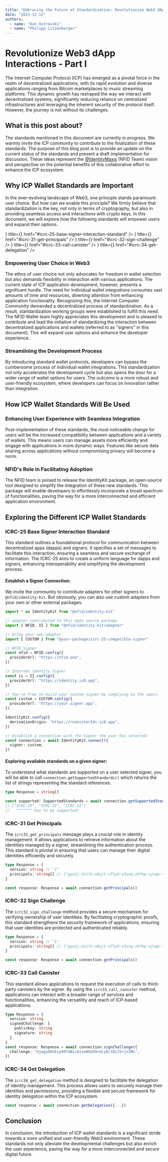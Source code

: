 ```yaml
---
title: "Embracing the Future of Standardisation: Revolutionize Web3 dApp Interactions - Part I"
date: "2023-12-12"
authors:
  - name: "Dan Ostrovski"
  - name: "Philipp Litzenberger"
---
```



# Revolutionize Web3 dApp Interactions - Part I

The Internet Computer Protocol (ICP) has emerged as a pivotal force in the realm of decentralized
applications, with its rapid evolution and diverse applications ranging from Bitcoin marketplaces to
music streaming platforms. This dynamic growth has reshaped the way we interact with decentralized
systems, significantly reducing reliance on centralized infrastructures and leveraging the inherent
security of the protocol itself. However, the journey is not without its challenges.

## What is this post about?

The standards mentioned in this document are currently in progress. We warmly invite the ICP
community to contribute to the finalization of these standards. The purpose of this blog post is to
provide an update on the current status of the standards and present a draft implementation for
discussion. These ideas represent the [@IdentityMaxis](https://twitter.com/IdentityMaxis) (NFID
Team) vision and perspective on the potential benefits of this collaborative effort to enhance the
ICP ecosystem.

## Why ICP Wallet Standards are Important

In the ever-evolving landscape of Web3, one principle stands paramount: user choice. But how can we
enable this principle? We firmly believe that standardization is the key, not only in terms of
cryptography, but also in providing seamless access and interactions with crypto keys. In this
document, we will explore how the following standards will empower users and expand their options.

<Cards>
  <Card
    icon={<CardStackPlusIcon />}
    title={<StandardCard id="ICRC-25" description="Signer Interaction" />}
    href="#icrc-25-base-signer-interaction-standard"
  />
  <Card
    icon={<CardStackPlusIcon />}
    title={<StandardCard id="ICRC-31" description="Get Principals" />}
    href="#icrc-31-get-principals"
  />
  <Card
    icon={<CardStackPlusIcon />}
    title={<StandardCard id="ICRC-32" description="Sign Challenge" />}
    href="#icrc-32-sign-challenge"
  />
  <Card
    icon={<CardStackPlusIcon />}
    title={<StandardCard id="ICRC-33" description="Call Canister" />}
    href="#icrc-33-call-canister"
  />
  <Card
    icon={<CardStackPlusIcon />}
    title={<StandardCard id="ICRC-34" description="Get Delegation" />}
    href="#icrc-34-get-delegation"
  />
</Cards>

### Empowering User Choice in Web3

The ethos of user choice not only advocates for freedom in wallet selection but also demands
flexibility in interaction with various applications. The current state of ICP application
development, however, presents a significant hurdle. The need for individual wallet integrations
consumes vast amounts of time and resources, diverting attention from enhancing application
functionality. Recognizing this, the Internet Computer Community demanded a decentralized process of
standardization. As a result, standardization working groups were established to fulfill this need.
The NFID Wallet team highly appreciates this development and is pleased to contribute and lead the
initiative of standardizing the interaction between decentralized applications and wallets (referred
to as "signers" in this document). This will expand user options and enhance the developer
experience.

### Streamlining the Development Process

By introducing standard wallet protocols, developers can bypass the cumbersome process of individual
wallet integrations. This standardization not only accelerates the development cycle but also opens
the door for a wider range of wallet options for users. The outcome is a more robust and
user-friendly ecosystem, where developers can focus on innovation rather than integration.

## How ICP Wallet Standards Will Be Used

### Enhancing User Experience with Seamless Integration

Post-implementation of these standards, the most noticeable change for users will be the increased
compatibility between applications and a variety of wallets. This means users can manage assets more
efficiently and engage with applications in more dynamic ways. Features like secure data sharing
across applications without compromising privacy will become a norm.

### NFID's Role in Facilitating Adoption

The NFID team is poised to release the IdentityKit package, an open-source tool designed to simplify
the integration of these new standards. This package will enable developers to effortlessly
incorporate a broad spectrum of functionalities, paving the way for a more interconnected and
efficient application environment.

## Exploring the Different ICP Wallet Standards

### ICRC-25 Base Signer Interaction Standard

This standard outlines a foundational protocol for communication between decentralized apps (dapps)
and signers. It specifies a set of messages to facilitate this interaction, ensuring a seamless and
secure exchange of information. The ICRC-25 aims to create a uniform language for dapps and signers,
enhancing interoperability and simplifying the development process.

#### Establish a Signer Connection:

We invite the community to contribute adapters for other signers to `@nfid/identity-kit`. But
obviously, you can also use custom adapters from your own or other external packages.

```typescript
import * as IdentityKit from "@nfid/identity-kit"

// adapter contributed to this open source package
import { NFID, II } from "@nfid/identity-kit/adapter"

// bring your own adapter
import { CUSTOM } from "@your-package/icrc-25-compatible-signer"

// NFID Signer
const nfid = NFID.config({
  providerUrl: "https://nfid.one",
})

// Internet Identity Signer
const ii = II.config({
  providerUrl: "https://identity.ic0.app",
})

// You're free to build your custom signer by complying to the specs.
const custom = CUSTOM.config({
  providerUrl: "https://your.signer.app",
})

IdentityKit.config({
  derivationOrigin: "https://<canisterId>.ic0.app",
})

// Establish a connection with the Signer the user has selected:
const connection = await IdentityKit.connect({
  signer: custom,
})
```

#### Exploring available standards on a given signer:

To understand what standards are supported on a user selected signer, you will be able to call
`connection.getSupportedStandards()` which returns the list of strings representing the standard
references.

```typescript
type Response = string[]

const supported: SupportedStandards = await connection.getSupportedStandards()
// ["ICRC-25", "ICRC-31", "ICRC-32"]
//   ^^^^^^^ has to be supported!
```

### ICRC-31 Get Principals

The `icrc31_get_principals` message plays a crucial role in identity management. It allows
applications to retrieve information about the identities managed by a signer, streamlining the
authentication process. This standard is pivotal in ensuring that users can manage their digital
identities efficiently and securely.

```typescript
type Response = {
  version: string // "1"
  principals: string[] // ["gyu2j-2ni7o-o6yjt-n7lyh-x3sxq-zh7hp-sjvqe-t7oul-4eehb-2gvtt-Jae"]
}

const response: Response = await connection.getPrincipals()
```

### ICRC-32 Sign Challenge

The `icrc32_sign_challenge` method provides a secure mechanism for verifying ownership of user
identities. By facilitating cryptographic proofs, this standard strengthens the security framework
of applications, ensuring that user identities are protected and authenticated reliably.

```typescript
type Response = {
  version: string // "1"
  principals: string[] // ["gyu2j-2ni7o-o6yjt-n7lyh-x3sxq-zh7hp-sjvqe-t7oul-4eehb-2gvtt-Jae"]
}

const response: Response = await connection.getPrincipals()
```

### ICRC-33 Call Canister

This standard allows applications to request the execution of calls to third-party canisters by the
signer. By using the `icrc33_call_canister` method, applications can interact with a broader range
of services and functionalities, enhancing the versatility and reach of ICP-based applications.

```typescript
type Response = {
  version: string
  signedChallenge: {
    publicKey: string
    signature: string
  }
}
const response: Response = await connection.signChallange({
  challenge: "UjwgsORvEzp98TmB1cAIseNOoD9+GLyN/1DzJ5+jxZM=",
})
```

### ICRC-34 Get Delegation

The `icrc34_get_delegation` method is designed to facilitate the delegation of identity management.
This process allows users to securely manage their identities and permissions, providing a flexible
and secure framework for identity delegation within the ICP ecosystem.

```typescript
const response = await connection.getDelegation({...})
```

## Conclusion

In conclusion, the introduction of ICP wallet standards is a significant stride towards a more
unified and user-friendly Web3 environment. These standards not only alleviate the developmental
challenges but also enrich the user experience, paving the way for a more interconnected and secure
digital future.
